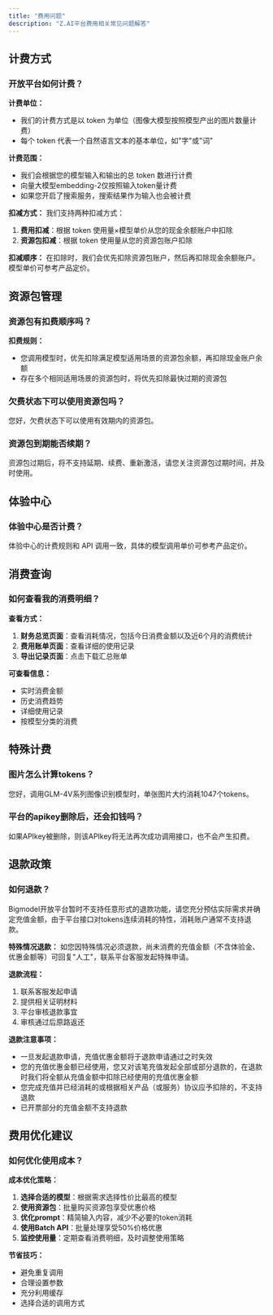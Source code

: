 ```yaml
---
title: "费用问题"
description: "Z.AI平台费用相关常见问题解答"
---
```


## 计费方式

### 开放平台如何计费？

**计费单位：**
- 我们的计费方式是以 token 为单位（图像大模型按照模型产出的图片数量计费）
- 每个 token 代表一个自然语言文本的基本单位，如"字"或"词"

**计费范围：**
- 我们会根据您的模型输入和输出的总 token 数进行计费
- 向量大模型embedding-2仅按照输入token量计费
- 如果您开启了搜索服务，搜索结果作为输入也会被计费

**扣减方式：**
我们支持两种扣减方式：
1. **费用扣减**：根据 token 使用量×模型单价从您的现金余额账户中扣除
2. **资源包扣减**：根据 token 使用量从您的资源包账户扣除

**扣减顺序：**
在扣除时，我们会优先扣除资源包账户，然后再扣除现金余额账户。模型单价可参考产品定价。

## 资源包管理

### 资源包有扣费顺序吗？

**扣费规则：**
- 您调用模型时，优先扣除满足模型适用场景的资源包余额，再扣除现金账户余额
- 存在多个相同适用场景的资源包时，将优先扣除最快过期的资源包

### 欠费状态下可以使用资源包吗？

您好，欠费状态下可以使用有效期内的资源包。

### 资源包到期能否续期？

资源包过期后，将不支持延期、续费、重新激活，请您关注资源包过期时间，并及时使用。

## 体验中心

### 体验中心是否计费？

体验中心的计费规则和 API 调用一致，具体的模型调用单价可参考产品定价。

## 消费查询

### 如何查看我的消费明细？

**查看方式：**
1. **财务总览页面**：查看消耗情况，包括今日消费金额以及近6个月的消费统计
2. **费用账单页面**：查看详细的使用记录
3. **导出记录页面**：点击下载汇总账单

**可查看信息：**
- 实时消费金额
- 历史消费趋势
- 详细使用记录
- 按模型分类的消费

## 特殊计费

### 图片怎么计算tokens？

您好，调用GLM-4V系列图像识别模型时，单张图片大约消耗1047个tokens。

### 平台的apikey删除后，还会扣钱吗？

如果APIkey被删除，则该APIkey将无法再次成功调用接口，也不会产生扣费。

## 退款政策

### 如何退款？

Bigmodel开放平台暂时不支持任意形式的退款功能，请您充分预估实际需求并确定充值金额，由于平台接口对tokens连续消耗的特性，消耗账户通常不支持退款。

**特殊情况退款：**
如您因特殊情况必须退款，尚未消费的充值金额（不含体验金、优惠金额等）可回复"人工"，联系平台客服发起特殊申请。

**退款流程：**
1. 联系客服发起申请
2. 提供相关证明材料
3. 平台审核退款事宜
4. 审核通过后原路返还

**退款注意事项：**
- 一旦发起退款申请，充值优惠金额将于退款申请通过之时失效
- 您的充值优惠金额已经使用，您又对该笔充值发起全部或部分退款的，在退款时我们将全额从充值金额中扣除已经使用的充值优惠金额
- 您完成充值并已经消耗的或根据相关产品（或服务）协议应予扣除的，不支持退款
- 已开票部分的充值金额不支持退款

## 费用优化建议

### 如何优化使用成本？

**成本优化策略：**
1. **选择合适的模型**：根据需求选择性价比最高的模型
2. **使用资源包**：批量购买资源包享受优惠价格
3. **优化prompt**：精简输入内容，减少不必要的token消耗
4. **使用Batch API**：批量处理享受50%价格优惠
5. **监控使用量**：定期查看消费明细，及时调整使用策略

**节省技巧：**
- 避免重复调用
- 合理设置参数
- 充分利用缓存
- 选择合适的调用方式